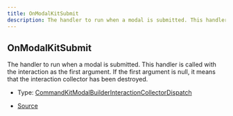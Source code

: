 ```yaml
---
title: OnModalKitSubmit
description: The handler to run when a modal is submitted. This handler is called with the interaction as the first argument. If the first argument is null, it means that the interaction collector has been destroyed.
---
```


## OnModalKitSubmit

The handler to run when a modal is submitted. This handler is called with the interaction as the first argument.
If the first argument is null, it means that the interaction collector has been destroyed.

- Type: [CommandKitModalBuilderInteractionCollectorDispatch](/docs/types/CommandKitModalBuilderInteractionCollectorDispatch)

- [Source](https://github.com/underctrl-io/commandkit/blob/f8cc07d11d2ae5ed7f529adff1649936223e27b2/packages/commandkit/src/components/modal/ModalKit.ts#L25)

